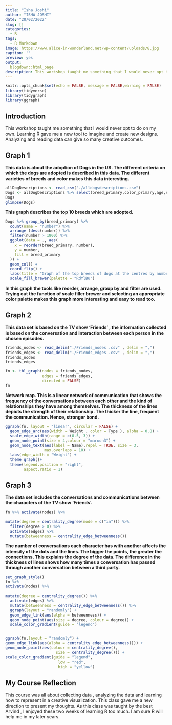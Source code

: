 ```yaml
---
title: "Isha Joshi"
author: "ISHA JOSHI"
date: "20/02/2022"
slug: []
categories:
  - R
tags:
  - R Markdown
image: https://www.alice-in-wonderland.net/wp-content/uploads/8.jpg
caption: ''
preview: yes
output:
  blogdown::html_page
description: This workshop taught me something that I would never opt to do on my own. Learning R gave me a new tool to imagine and create new designs.
---
```


```r
knitr::opts_chunk$set(echo = FALSE, message = FALSE,warning = FALSE)
library(tidyverse)
library(tidygraph)
library(ggraph)
```

## Introduction

This workshop taught me something that I would never opt to do on my own. Learning R gave me a new tool to imagine and create new designs. Analyzing and reading data can give so many creative outcomes.  

## Graph 1

**This data is about the adoption of Dogs in the US.  The different criteria on which the dogs are adopted is described in this data. The different varieties of breeds and color makes this data interesting.**

```r
allDogDescriptions <- read_csv("./alldogsdescriptions.csv")
Dogs <- allDogDescriptions %>% select(breed_primary,color_primary,age,sex,size,contact_state) 
Dogs
glimpse(Dogs)
```

**This graph describes the top 10 breeds which are adopted.**

```r
Dogs %>% group_by(breed_primary) %>%
  count(name = "number") %>%
  arrange (desc(number)) %>%
  filter(number > 1800) %>%
  ggplot(data = ., aes(
    x = reorder(breed_primary, number),
    y = number,
    fill = breed_primary
  )) +
  geom_col() +
  coord_flip() +
  labs(title = "Graph of the top breeds of dogs at the centres by number") +
  scale_fill_brewer(palette = "RdYlBu")

```

**In this graph the tools like reorder, arrange, group by and filter are used.  Trying out the function of scale filler brewer and selecting an appropriate color palette makes this graph more interesting and easy to read too.**

## Graph 2

**This data set is based on the TV show 'Friends' , the information collected is based on the conversation and interaction between each person in the chosen episodes.**

```r
friends_nodes <- read_delim("./Friends_nodes .csv" , delim = ",")
friends_edges <- read_delim("./Friends_edges .csv" , delim = ",")
friends_nodes
friends_edges

fn <- tbl_graph(nodes = friends_nodes, 
                edges = friends_edges, 
                directed = FALSE)
fn
```

**Network map.  This is a linear network of communication that shows the frequency of the conversations between each other and the kind of relationships they have among themselves.  The thickness of the lines depicts the strength of their relationship.  The thicker the line, frequent the communication.  Hence, stronger bond.**

```r
ggraph(fn, layout = "linear", circular = FALSE) + 
  geom_edge_arc(aes(width = Weight , color = Type ), alpha = 0.8) + 
  scale_edge_width(range = c(0.5, 3)) +
  geom_node_point(size = 4,colour = "maroon3") + 
  geom_node_text(aes(label = Name),repel = TRUE, size = 3,
                 max.overlaps = 10) +
  labs(edge_width = "Weight") +
  theme_graph()+
  theme(legend.position = "right", 
        aspect.ratio = 1)

```

## Graph 3

**The data set includes the conversations and communications between the characters of the TV show 'Friends'.**

```r
fn %>% activate(nodes) %>% 
  
mutate(degree = centrality_degree(mode = c("in"))) %>% 
  filter(degree > 0) %>% 
  activate(edges) %>% 
  mutate(betweenness = centrality_edge_betweenness())
```

**The number of conversations each character has with another affects the intensity of the dots and the lines.  The bigger the points, the greater the connections. This explains the degree of the data.  The difference in the thickness of lines shows how many times a conversation has passed through another conversation between a third party.**

```r
set_graph_style()
fn %>% 
activate(nodes) %>% 
  
mutate(degree = centrality_degree()) %>% 
  activate(edges) %>% 
  mutate(betweenness = centrality_edge_betweenness()) %>%
  ggraph(layout = "randomly") +
  geom_edge_link(aes(alpha = betweenness)) +
  geom_node_point(aes(size = degree, colour = degree)) + 
  scale_color_gradient(guide = "legend")


ggraph(fn,layout = "randomly") +
geom_edge_link(aes(alpha = centrality_edge_betweenness())) +
geom_node_point(aes(colour = centrality_degree(), 
                      size = centrality_degree())) + 
scale_color_gradient(guide = "legend",
                       low = "red",
                       high = "yellow")

```

## My Course Reflection

This course was all about collecting data , analyzing the data and learning how to represent in a creative visualization.  This class gave me a new direction to present my thoughts.  As this class was taught by the best Arvind , I enjoyed these two weeks of learning R too much.  I am sure R will help me in my later years. 
